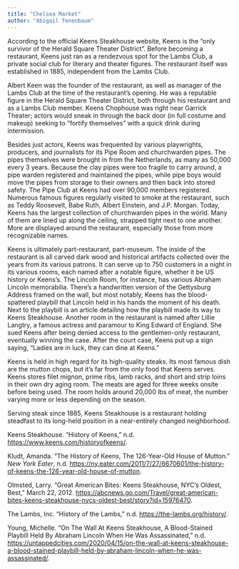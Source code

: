 ```yaml
---
title: "Chelsea Market"
author: "Abigail Tenenbaum"
---
```


According to the official Keens Steakhouse website, Keens is the “only survivor of the Herald Square Theater District”. Before becoming a restaurant, Keens just ran as a rendezvous spot for the Lambs Club, a private social club for literary and theater figures. The restaurant itself was established in 1885, independent from the Lambs Club. 

Albert Keen was the founder of the restaurant, as well as manager of the Lambs Club at the time of the restaurant’s opening. He was a reputable figure in the Herald Square Theater District, both through his restaurant and as a Lambs Club member. Keens Chophouse was right near Garrick Theater; actors would sneak in through the back door (in full costume and makeup) seeking to “fortify themselves” with a quick drink during intermission. 

Besides just actors, Keens was frequented by various playwrights, producers, and journalists for its Pipe Room and churchwarden pipes. The pipes themselves were brought in from the Netherlands, as many as 50,000 every 3 years. Because the clay pipes were too fragile to carry around, a pipe warden registered and maintained the pipes, while pipe boys would move the pipes from storage to their owners and then back into stored safety. The Pipe Club at Keens had over 90,000 members registered. Numerous famous figures regularly visited to smoke at the restaurant, such as Teddy Roosevelt, Babe Ruth, Albert Einstein, and J.P. Morgan. Today, Keens has the largest collection of churchwarden pipes in the world. Many of them are lined up along the ceiling, strapped tight next to one another. More are displayed around the restaurant, especially those from more recognizable names. 

Keens is ultimately part-restaurant, part-museum. The inside of the restaurant is all carved dark wood and historical artifacts collected over the years from its various patrons. It can serve up to 750 customers in a night in its various rooms, each named after a notable figure, whether it be US history or Keens’s. The Lincoln Room, for instance, has various Abraham Lincoln memorabilia. There’s a handwritten version of the Gettysburg Address framed on the wall, but most notably, Keens has the blood-spattered playbill that Lincoln held in his hands the moment of his death. Next to the playbill is an article detailing how the playbill made its way to Keens Steakhouse. Another room in the restaurant is named after Lillie Langtry, a famous actress and paramour to King Edward of England. She sued Keens after being denied access to the gentlemen-only restaurant, eventually winning the case. After the court case, Keens put up a sign saying, “Ladies are in luck, they can dine at Keens.” 

Keens is held in high regard for its high-quality steaks. Its most famous dish are the mutton chops, but it’s far from the only food that Keens serves. Keens stores filet mignon, prime ribs, lamb racks, and short and strip loins in their own dry aging room. The meats are aged for three weeks onsite before being used. The room holds around 20,000 lbs of meat, the number varying more or less depending on the season. 

Serving steak since 1885, Keens Steakhouse is a restaurant holding steadfast to its long-held position in a near-entirely changed neighborhood. 

Keens Steakhouse. “History of Keens,” n.d. [https://www.keens.com/historyofkeens/](https://www.keens.com/historyofkeens/).

Kludt, Amanda. “The History of Keens, The 126-Year-Old House of Mutton.” *New York Eater*, n.d. [https://ny.eater.com/2011/7/27/6670601/the-history-of-keens-the-126-year-old-house-of-mutton](https://ny.eater.com/2011/7/27/6670601/the-history-of-keens-the-126-year-old-house-of-mutton).

Olmsted, Larry. “Great American Bites: Keens Steakhouse, NYC’s Oldest, Best,” March 22, 2012. [https://abcnews.go.com/Travel/great-american-bites-keens-steakhouse-nycs-oldest-best/story?id=15976470](https://abcnews.go.com/Travel/great-american-bites-keens-steakhouse-nycs-oldest-best/story?id=15976470).

The Lambs, Inc. “History of the Lambs,” n.d. [https://the-lambs.org/history/](https://the-lambs.org/history/).

Young, Michelle. “On The Wall At Keens Steakhouse, A Blood-Stained Playbill Held By Abraham Lincoln When He Was Assassinated,” n.d. [https://untappedcities.com/2020/04/15/on-the-wall-at-keens-steakhouse-a-blood-stained-playbill-held-by-abraham-lincoln-when-he-was-assassinated/](https://untappedcities.com/2020/04/15/on-the-wall-at-keens-steakhouse-a-blood-stained-playbill-held-by-abraham-lincoln-when-he-was-assassinated/).
